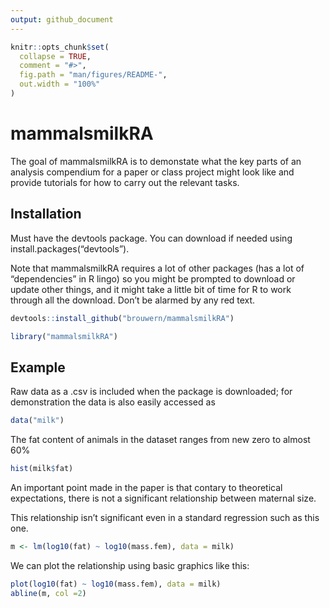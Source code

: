 ```yaml
---
output: github_document
---
```


<!-- README.md is generated from README.Rmd. Please edit that file -->

```r
knitr::opts_chunk$set(
  collapse = TRUE,
  comment = "#>",
  fig.path = "man/figures/README-",
  out.width = "100%"
)
```


# mammalsmilkRA

The goal of mammalsmilkRA is to demonstate what the key parts of an analysis compendium for a paper or class project might look like and provide tutorials for how to carry out the relevant tasks.

## Installation

Must have the devtools package.  You can download if needed using install.packages("devtools").

Note that mammalsmilkRA requires a lot of other packages (has a lot of "dependencies" in R lingo) so you might be prompted to download or update other things, and it might take a little bit of time for R to work through all the download.  Don't be alarmed by any red text.

``` r
devtools::install_github("brouwern/mammalsmilkRA")

library("mammalsmilkRA")
```

## Example

Raw data as a .csv is included when the package is downloaded; for demonstration the data is also easily accessed as


``` r
data("milk")
```


The fat content of animals in the dataset ranges from new zero to almost 60%
``` r
hist(milk$fat)
```

An important point made in the paper is that contary to theoretical expectations, there is not a significant relationship between maternal size.

This relationship isn't significant even in a standard regression such as this one.
``` r
m <- lm(log10(fat) ~ log10(mass.fem), data = milk)
```

We can plot the relationship using basic graphics like this:
``` r
plot(log10(fat) ~ log10(mass.fem), data = milk)
abline(m, col =2)
```
